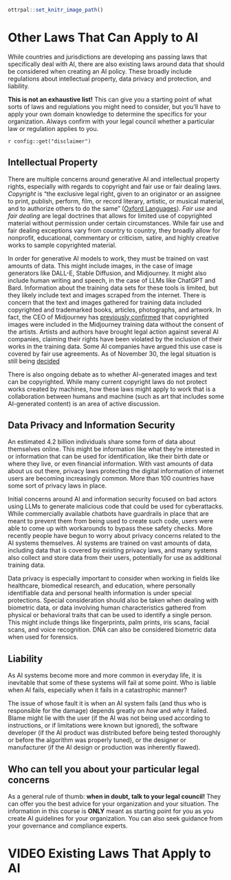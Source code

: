 
```r
ottrpal::set_knitr_image_path()
```

# Other Laws That Can Apply to AI

While countries and jurisdictions are developing ans passing laws that specifically deal with AI, there are also existing laws around data that should be considered when creating an AI policy. These broadly include regulations about intellectual property, data privacy and protection, and liability.

**This is not an exhaustive list!** This can give you a starting point of what sorts of laws and regulations you might need to consider, but you'll have to apply your own domain knowledge to determine the specifics for your organization. Always confirm with your legal council whether a particular law or regulation applies to you.

<div class = disclaimer>
`r config::get("disclaimer")`
</div>

## Intellectual Property

There are multiple concerns around generative AI and intellectual property rights, especially with regards to copyright and fair use or fair dealing laws. _Copyright_ is "the exclusive legal right, given to an originator or an assignee to print, publish, perform, film, or record literary, artistic, or musical material, and to authorize others to do the same" ([Oxford Languages](https://languages.oup.com/google-dictionary-en/)). _Fair use_ and _fair dealing_ are legal doctrines that allows for limited use of copyrighted material without permission under certain circumstances. While fair use and fair dealing exceptions vary from country to country, they broadly allow for nonprofit, educational, commentary or criticism, satire, and highly creative works to sample copyrighted material. 

In order for generative AI models to work, they must be trained on vast amounts of data. This might include images, in the case of image generators like DALL-E, Stable Diffusion, and Midjourney. It might also include human writing and speech, in the case of LLMs like ChatGPT and Bard. Information about the training data sets for these tools is limited, but they likely include text and images scraped from the internet. There is concern that the text and images gathered for training data included copyrighted and trademarked books, articles, photographs, and artwork. In fact, the CEO of Midjourney has [previously confirmed](https://www.forbes.com/sites/robsalkowitz/2022/09/16/midjourney-founder-david-holz-on-the-impact-of-ai-on-art-imagination-and-the-creative-economy/?sh=141343b62d2b) that copyrighted images were included in the Midjourney training data without the consent of the artists. Artists and authors have brought legal action against several AI companies, claiming their rights have been violated by the inclusion of their works in the training data. Some AI companies have argued this use case is covered by fair use agreements. As of November 30, the legal situation is still being [decided](https://www.reuters.com/legal/litigation/artists-take-new-shot-stability-midjourney-updated-copyright-lawsuit-2023-11-30/)

There is also ongoing debate as to whether AI-generated images and text can be copyrighted. While many current copyright laws do not protect works created by machines, how these laws might apply to work that is a collaboration between humans and machine (such as art that includes some AI-generated content) is an area of active discussion.

## Data Privacy and Information Security

An estimated 4.2 billion individuals share some form of data about themselves online. This might be information like what they're interested in or information that can be used for identification, like their birth date or where they live, or even financial information. With vast amounts of data about us out there, privacy laws protecting the digital information of internet users are becoming increasingly common. More than 100 countries have some sort of privacy laws in place.

Initial concerns around AI and information security focused on bad actors using LLMs to generate malicious code that could be used for cyberattacks. While commercially available chatbots have guardrails in place that are meant to prevent them from being used to create such code, users were able to come up with workarounds to bypass these safety checks. More recently people have begun to worry about privacy concerns related to the AI systems themselves. AI systems are trained on vast amounts of data, including data that is covered by existing privacy laws, and many systems also collect and store data from their users, potentially for use as additional training data. 

Data privacy is especially important to consider when working in fields like healthcare, biomedical research, and education, where personally identifiable data and personal health information is under special protections. Special consideration should also be taken when dealing with biometric data, or data involving human characteristics gathered from physical or behavioral traits that can be used to identify a single person. This might include things like fingerprints, palm prints, iris scans, facial scans, and voice recognition. DNA can also be considered biometric data when used for forensics.

## Liability

As AI systems become more and more common in everyday life, it is inevitable that some of these systems will fail at some point. Who is liable when AI fails, especially when it fails in a catastrophic manner?

The issue of whose fault it is when an AI system fails (and thus who is responsible for the damage) depends greatly on _how_ and _why_ it failed. Blame might lie with the user (if the AI was not being used according to instructions, or if limitations were known but ignored), the software developer (if the AI product was distributed before being tested thoroughly or before the algorithm was properly tuned), or the designer or manufacturer (if the AI design or production was inherently flawed). 

## Who can tell you about your particular legal concerns

As a general rule of thumb: **when in doubt, talk to your legal council!** They can offer you the best advice for your organization and your situation. The information in this course is **ONLY** meant as starting point for you as you create AI guidelines for your organization. You can also seek guidance from your governance and compliance experts.

# VIDEO Existing Laws That Apply to AI
